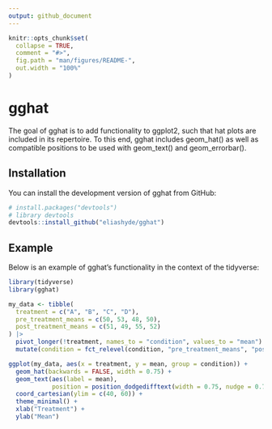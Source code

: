 ```yaml
---
output: github_document
---
```


<!-- README.md is generated from README.Rmd. Please edit that file -->

```r
knitr::opts_chunk$set(
  collapse = TRUE,
  comment = "#>",
  fig.path = "man/figures/README-",
  out.width = "100%"
)
```

# gghat

<!-- badges: start -->
<!-- badges: end -->

The goal of gghat is to add functionality to ggplot2, such that hat plots are included
in its repertoire. To this end, gghat includes geom_hat() as well as compatible positions 
to be used with geom_text() and geom_errorbar(). 

## Installation

You can install the development version of gghat from GitHub:

``` r
# install.packages("devtools")
# library devtools
devtools::install_github("eliashyde/gghat")
```

## Example

Below is an example of gghat's functionality in the context of the tidyverse:

```r
library(tidyverse)
library(gghat)

my_data <- tibble(
  treatment = c("A", "B", "C", "D"),
  pre_treatment_means = c(50, 53, 48, 50),
  post_treatment_means = c(51, 49, 55, 52)
) |> 
  pivot_longer(!treatment, names_to = "condition", values_to = "mean") |> 
  mutate(condition = fct_relevel(condition, "pre_treatment_means", "post_treatment_means"))

ggplot(my_data, aes(x = treatment, y = mean, group = condition)) +
  geom_hat(backwards = FALSE, width = 0.75) +
  geom_text(aes(label = mean),
            position = position_dodgedifftext(width = 0.75, nudge = 0.75)) +
  coord_cartesian(ylim = c(40, 60)) +
  theme_minimal() +
  xlab("Treatment") +
  ylab("Mean")
```
